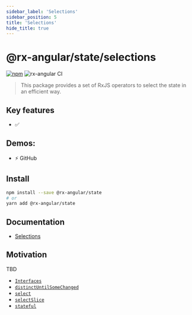 ```yaml
---
sidebar_label: 'Selections'
sidebar_position: 5
title: 'Selections'
hide_title: true
---
```


# @rx-angular/state/selections

[![npm](https://img.shields.io/npm/v/%40rx-angular%2Fcdk.svg)](https://www.npmjs.com/package/%40rx-angular%2Fcdk)
![rx-angular CI](https://github.com/rx-angular/rx-angular/workflows/rx-angular%20CI/badge.svg?branch=master)

> This package provides a set of RxJS operators to select the state in an efficient way.

## Key features

- ✅

## Demos:

- ⚡ GitHub

## Install

```bash
npm install --save @rx-angular/state
# or
yarn add @rx-angular/state
```

## Documentation

- [Selections](https://rx-angular.io/docs/state/selections)

## Motivation

TBD

- [`Interfaces`](api/interfaces/)
- [`distinctUntilSomeChanged`](../api/rxjs-operators/distinct-until-some-changed.md)
- [`select`](../api/rxjs-operators/select.md)
- [`selectSlice`](../api/rxjs-operators/select-slice.md)
- [`stateful`](../api/rxjs-operators/stateful.md)
